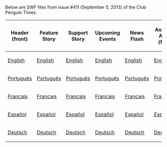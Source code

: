 Below are SWF files from issue #411 (September 5, 2013) of the Club Penguin Times:

<center>
{|class="wikitable" border="1"
!Header (front)
!Feature Story
!Support Story
!Upcoming Events
!News Flash
!Ask Aunt Arctic (front)
!Header (back)
!Ask Aunt Arctic (back)
!Jokes and Riddles
!Secrets
!Feature More
|-
|[[Media:ENNews411HeaderFront.swf|English]]||[[Media:ENNews411FeatureStory.swf|English]]||[[Media:ENNews411SupportStory.swf|English]]||[[Media:ENNews411UpcomingEvents.swf|English]]||[[Media:ENNews411NewsFlash.swf|English]]||[[Media:ENNews411AskAuntArcticFront.swf|English]]||[[Media:ENNews411HeaderBack.swf|English]]||[[Media:ENNews411AskAuntArcticBack.swf|English]]||[[Media:ENNews411JokesAndRiddles.swf|English]]||[[Media:ENNews411Secrets.swf|English]]||[[Media:ENNews411FeatureMore.swf|English]]
|-
|[[Media:PTNews411HeaderFront.swf|Português]]||[[Media:PTNews411FeatureStory.swf|Português]]||[[Media:PTNews411SupportStory.swf|Português]]||[[Media:PTNews411UpcomingEvents.swf|Português]]||[[Media:PTNews411NewsFlash.swf|Português]]||[[Media:PTNews411AskAuntArcticFront.swf|Português]]||[[Media:PTNews411HeaderBack.swf|Português]]||[[Media:PTNews411AskAuntArcticBack.swf|Português]]||[[Media:PTNews411JokesAndRiddles.swf|Português]]||[[Media:PTNews411Secrets.swf|Português]]||[[Media:PTNews411FeatureMore.swf|Português]]
|-
|[[Media:FRNews411HeaderFront.swf|Français]]||[[Media:FRNews411FeatureStory.swf|Français]]||[[Media:FRNews411SupportStory.swf|Français]]||[[Media:FRNews411UpcomingEvents.swf|Français]]||[[Media:FRNews411NewsFlash.swf|Français]]||[[Media:FRNews411AskAuntArcticFront.swf|Français]]||[[Media:FRNews411HeaderBack.swf|Français]]||[[Media:FRNews411AskAuntArcticBack.swf|Français]]||[[Media:FRNews411JokesAndRiddles.swf|Français]]||[[Media:FRNews411Secrets.swf|Français]]||[[Media:FRNews411FeatureMore.swf|Français]]
|-
|[[Media:ESNews411HeaderFront.swf|Español]]||[[Media:ESNews411FeatureStory.swf|Español]]||[[Media:ESNews411SupportStory.swf|Español]]||[[Media:ESNews411UpcomingEvents.swf|Español]]||[[Media:ESNews411NewsFlash.swf|Español]]||[[Media:ESNews411AskAuntArcticFront.swf|Español]]||[[Media:ESNews411HeaderBack.swf|Español]]||[[Media:ESNews411AskAuntArcticBack.swf|Español]]||[[Media:ESNews411JokesAndRiddles.swf|Español]]||[[Media:ESNews411Secrets.swf|Español]]||[[Media:ESNews411FeatureMore.swf|Español]]
|-
|[[Media:DENews411HeaderFront.swf|Deutsch]]||[[Media:DENews411FeatureStory.swf|Deutsch]]||[[Media:DENews411SupportStory.swf|Deutsch]]||[[Media:DENews411UpcomingEvents.swf|Deutsch]]||[[Media:DENews411NewsFlash.swf|Deutsch]]||[[Media:DENews411AskAuntArcticFront.swf|Deutsch]]||[[Media:DENews411HeaderBack.swf|Deutsch]]||[[Media:DENews411AskAuntArcticBack.swf|Deutsch]]||[[Media:DENews411JokesAndRiddles.swf|Deutsch]]||[[Media:DENews411Secrets.swf|Deutsch]]||[[Media:DENews411FeatureMore.swf|Deutsch]]
|}
</center>
